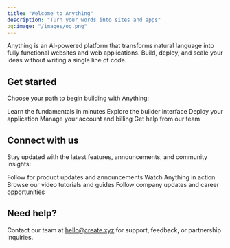 ```yaml
---
title: "Welcome to Anything"
description: "Turn your words into sites and apps"
og:image: "/images/og.png"
---
```


Anything is an AI-powered platform that transforms natural language into fully functional websites and web applications. Build, deploy, and scale your ideas without writing a single line of code.

## Get started

Choose your path to begin building with Anything:

<CardGroup cols={3}>
  <Card title="Quickstart" icon="play" href="/essentials">
    Learn the fundamentals in minutes
  </Card>
  <Card title="Builder" icon="screwdriver-wrench" href="/builder/overview">
    Explore the builder interface
  </Card>
  <Card title="Publish & Share" icon="rocket" href="/publish-and-share/publish">
    Deploy your application
  </Card>
  <Card title="Account" icon="user" href="/account/your-profile">
    Manage your account and billing
  </Card>
  <Card title="Support" icon="headset" href="/support/help">
    Get help from our team
  </Card>
</CardGroup>

## Connect with us

Stay updated with the latest features, announcements, and community insights:

<CardGroup cols={2}>
  <Card title="X" icon="twitter" href="https://x.com/anythingai">
    Follow for product updates and announcements
  </Card>
  <Card title="TikTok" icon="sparkles" href="https://www.tiktok.com/@create_xyz" cta="See Anything in action">
    Watch Anything in action
  </Card>
  <Card title="YouTube" icon="video" href="https://www.youtube.com/@anythinguniversity">
    Browse our video tutorials and guides
  </Card>
  <Card title="LinkedIn" icon="people-group" href="https://www.linkedin.com/company/anythingai/">
    Follow company updates and career opportunities
  </Card>
</CardGroup>

## Need help?

Contact our team at [hello@create.xyz](mailto:hello@create.xyz) for support, feedback, or partnership inquiries.